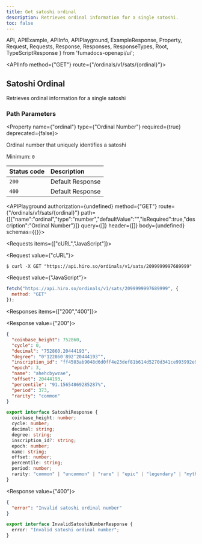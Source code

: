 ```yaml
---
title: Get satoshi ordinal
description: Retrieves ordinal information for a single satoshi.
toc: false
---
```


  API,
  APIExample,
  APIInfo,
  APIPlayground,
  ExampleResponse,
  Property,
  Request,
  Requests,
  Response,
  Responses,
  ResponseTypes,
  Root,
  TypeScriptResponse
} from 'fumadocs-openapi/ui';

<Root baseUrl="https://api.hiro.so">

<API>

<APIInfo method={"GET"} route={"/ordinals/v1/sats/{ordinal}"}>

## Satoshi Ordinal

Retrieves ordinal information for a single satoshi

### Path Parameters

<Property name={"ordinal"} type={"Ordinal Number"} required={true} deprecated={false}>

Ordinal number that uniquely identifies a satoshi

<span>Minimum: `0`</span>

</Property>

| Status code | Description |
| :------ | :------ |
| `200` | Default Response |
| `400` | Default Response |

<APIPlayground authorization={undefined} method={"GET"} route={"/ordinals/v1/sats/{ordinal}"} path={[{"name":"ordinal","type":"number","defaultValue":"","isRequired":true,"description":"Ordinal Number"}]} query={[]} header={[]} body={undefined} schemas={{}}>

</APIPlayground>

</APIInfo>

<APIExample>

<Requests items={["cURL","JavaScript"]}>

<Request value={"cURL"}>

```terminal
$ curl -X GET "https://api.hiro.so/ordinals/v1/sats/2099999997689999"
```

</Request>

<Request value={"JavaScript"}>

```js
fetch("https://api.hiro.so/ordinals/v1/sats/2099999997689999", {
  method: "GET"
});
```

</Request>

</Requests>

<Responses items={["200","400"]}>

<Response value={"200"}>

<ResponseTypes>

<ExampleResponse>

```json
{
  "coinbase_height": 752860,
  "cycle": 0,
  "decimal": "752860.20444193",
  "degree": "0°122860′892″20444193‴",
  "inscription_id": "ff4503ab9048d6d0ff4e23def81b614d5270d341ce993992e93902ceb0d4ed79i0",
  "epoch": 3,
  "name": "ahehcbywzae",
  "offset": 20444193,
  "percentile": "91.15654869285287%",
  "period": 373,
  "rarity": "common"
}
```

</ExampleResponse>

<TypeScriptResponse>

```ts
export interface SatoshiResponse {
  coinbase_height: number;
  cycle: number;
  decimal: string;
  degree: string;
  inscription_id?: string;
  epoch: number;
  name: string;
  offset: number;
  percentile: string;
  period: number;
  rarity: "common" | "uncommon" | "rare" | "epic" | "legendary" | "mythic";
}
```

</TypeScriptResponse>

</ResponseTypes>

</Response>

<Response value={"400"}>

<ResponseTypes>

<ExampleResponse>

```json
{
  "error": "Invalid satoshi ordinal number"
}
```

</ExampleResponse>

<TypeScriptResponse>

```ts
export interface InvalidSatoshiNumberResponse {
  error: "Invalid satoshi ordinal number";
}
```

</TypeScriptResponse>

</ResponseTypes>

</Response>

</Responses>

</APIExample>

</API>

</Root>
